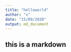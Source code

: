 ---
title: "helloworld"
author: "v"
date: "15/09/2020"
output: md_document
---

## this is a markdown